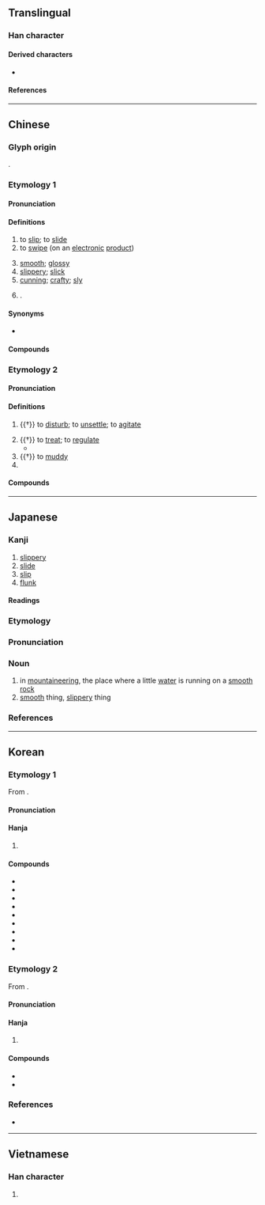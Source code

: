 {{also|磆}}
{{character info}}
{{character info|0xf904}}
==Translingual==

===Han character===
{{Han char|rn=85|rad=水|as=10|sn=13|four=37127|canj=EBBB|ids=⿰氵骨}}

====Derived characters====
* {{l|mul|[[𠿭]], [[𪆸]], [[𫾈]]}}

====References====
{{Han ref|kx=0643.030|dkj=18032|dj=1050.100|hdz=31678.040|uh=6ED1|ud=28369|bh=B7C6|bd=47046}}
{{Han ref|uh=F904}}

----

==Chinese==
{{zh-forms}}
{{zh-wp|zh:滑姓}}

===Glyph origin===
{{Han etym}}
{{Han compound|水|骨|ls=psc|t1=water|c1=s|c2=p}}.

===Etymology 1===

====Pronunciation====
{{zh-pron
|m=huá
|m-s=hua2
|c=waat6
|c-t=
|g=
|h=pfs=va̍t;gd=vad6
|j=
|mb=gò/huà
|mb_note=gò - vernacular; huà - literary
|md=gŏk/huăk
|md_note=gŏk - vernacular; huăk - literary
|mn=ku̍t/qz,xm,zz:hoa̍t
|mn_note=ku̍t - vernacular; hoa̍t - literary
|mn-t=gug8
|w=5hhuaq
|x=
|mc=3
|oc=1,1
|ma=y
|ca=LL-Q9186-Justinrleung-滑.wav
|mna=Taiwanese-Tone_8.ogg
|cat=v,a
}}

====Definitions====
{{zh-hanzi}}

# to [[slip]]; to [[slide]]
# to [[swipe]] (on an [[electronic]] [[product]])
#: {{zh-x|滑 手機|to '''play''' on one's phone}}
# [[smooth]]; [[glossy]]
# [[slippery]]; [[slick]]
# [[cunning]]; [[crafty]]; [[sly]]
# {{surname|zh}}.

====Synonyms====
* {{sense|to slip|slippery}} {{q|Cantonese}} {{zh-l|𨃩|tr=sin3}}

====Compounds====
{{zh-der|滑冰|滑板車|滑行車|滑音|側滑|地滑|平滑|差動滑車|刁滑|平滑肌|下滑|光滑|圓滑|乖滑|峻滑|小滑頭|定滑輪|口滑|動滑輪|奸滑|滑辣|滑翔機|滑航|滑藉|滑翔|滑奏|滑板|滑頭|滑壘|滑石粉|滑碌碌|油頭滑腦|滑流水|油頭滑臉|滑湣|潤滑劑|滑唱|滑膩|拿滑|滑雪衫|手滑|把滑|滑梯|滑輪|油光水滑|滑熟|滑雪|打滑|滑草|滑液|滑擦|滑頭滑腦|油腔滑調|滑動|滑溜|無線滑鼠|油裡滑|熟滑|滑水|滑動面|滑坡|潤滑油|溜滑|滑鼠|滑鐵盧|滑車|滑落|滑翔翼|滑竿|滑喇|滑劑|滑不嘰溜|溜滑板|清光滑辣|滑石|滑潤|浮滑|油滑|油嘴滑舌|滑扢虀|滑航艇|滑行|滑板運動|滑出|滑動關節|潤滑|滑行道|滑雪板|手滑心慈|花式滑冰|老滑頭|脫滑|耍滑|頡滑|鈹滑|膩滑|險滑|滑家壋|濕滑}}

===Etymology 2===

====Pronunciation====
{{zh-pron
|m=gǔ
|c=gwat1
|h=pfs=va̍t
|mn=ku̍t
|dial=n
|mc=1+2
|oc=n,2+3
|cat=v
}}

====Definitions====
{{zh-hanzi}}

# {{†}} to [[disturb]]; to [[unsettle]]; to [[agitate]]
#: {{zh-alt-inline|汩|抇|淈}}
# {{†}} to [[treat]]; to [[regulate]]
#* {{zh-x|繕.性 於 俗學，以 求 復 其 初，滑{gǔ}.欲 於 俗思，以 求 致 其 明，謂 之 蔽蒙 之 民。|Those who would correct their nature by means of the vulgar learning, seeking to restore it to its original condition, and those who would '''regulate''' their desires, by the vulgar ways of thinking, seeking thereby to carry their intelligence to perfection, must be pronounced to be deluded and ignorant people.|ref=Zhuangzi-L}}
# {{†}} to [[muddy]]
# {{zh-used in|滑稽|gǔjī}}

====Compounds====
{{zh-der|滑稽:gǔjī|滑稽劇|禽滑釐|滑天下之大稽|滑滑}}

{{zh-cat|Elementary}}

----

==Japanese==

===Kanji===
{{ja-kanji|grade=c|rs=水10}}

# [[slippery]]
# [[slide]]
# [[slip]]
# [[flunk]]

====Readings====
{{ja-readings
|goon=げち, こち
|kanon=かつ, こつ
|kun=なめ-らか, すべ-る
|nanori=かり, なめり}}

===Etymology===
{{ja-kanjitab|なめ|yomi=k}}

===Pronunciation===
{{ja-pron|yomi=k|なめ|acc=2|acc_ref=DJR}}

===Noun===
{{ja-noun|なめ}}

# in [[mountaineering]], the place where a little [[water]] is running on a [[smooth]] [[rock]]
# [[smooth]] thing, [[slippery]] thing

===References===
<references/>

----

==Korean==

===Etymology 1===
From {{der|ko|ltc|-}} {{ltc-l|滑|id=3}}. 

{{collapse|
* {{hanja-dongguk|ᅘᅪᇙ〮|hhwálq}}
* {{hanja-sinjeung|활|hwal|hun=믯그러울 활}}
|Historical readings
|bg=#FFFFFF}}

====Pronunciation====
{{ko-hanja-pron|활}}

====Hanja====
{{ko-hanja-search}}
{{ko-hanja|미끄럽다|미끄러울|활}}

# {{hanja form of|활|[[slippery]]}}

====Compounds====
{{der-top3|Compounds}}
* {{ko-l|평활|平滑}}
* {{ko-l|원활|[[smooth]], trouble free|圓滑}}
* {{ko-l|활강|[[downhill]]|滑降}}
* {{ko-l|활공|[[gliding]]|滑空}}
* {{ko-l|활주|[[gliding]], [[sliding]]|滑走}}
* {{ko-l|활공기|滑空機}}
* {{ko-l|활주로|[[runway]]|滑走路}}
* {{ko-l|윤활유|[[lubricate|lubricating]] [[oil]]|潤滑油}}
* {{ko-l|윤활제|[[lubricant]]|潤滑劑}}
{{der-bottom}}

===Etymology 2===
From {{der|ko|ltc|-}} {{ltc-l|滑|id=1}}. 

{{collapse|
* {{hanja-dongguk|고ᇙ〮|kwólq}}
|Historical readings
|bg=#FFFFFF}}

====Pronunciation====
{{ko-hanja-pron|골}}

====Hanja====
{{ko-hanja|익살스럽다|익살스러울|골}} 

# {{hanja form of|골|[[comical]]}}

====Compounds====
{{der-top|Compounds}}
* {{ko-l|골계|[[humorousness]], [[jocosity]], [[waggery]]|滑稽}}
* {{ko-l|[[w:ko:골계전|골계전]]|滑稽傳}}
{{der-bottom}}

===References===
* {{R:hanjadoc|6255}}

----

==Vietnamese==

===Han character===
{{vi-readings|reading=gột, cốt, hoạt|rs=水10}}

# {{rfdef|vi|sort=水10}}